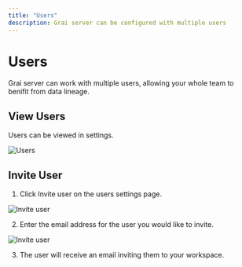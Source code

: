 ```yaml
---
title: "Users"
description: Grai server can be configured with multiple users
---
```


# Users

Grai server can work with multiple users, allowing your whole team to benifit from data lineage.

## View Users

Users can be viewed in settings.

![Users](./resources/users.png)

## Invite User

1. Click Invite user on the users settings page.

![Invite user](./resources/invite-user-button.png)

2. Enter the email address for the user you would like to invite.

![Invite user](./resources/invite-user.png)

3. The user will receive an email inviting them to your workspace.
